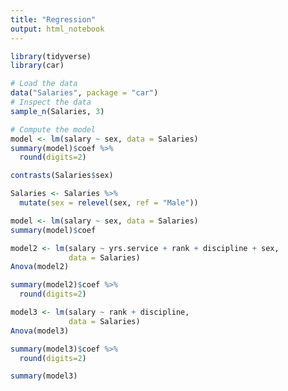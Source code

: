 ```yaml
---
title: "Regression"
output: html_notebook
---
```


```r
library(tidyverse)
library(car)
```

```r
# Load the data
data("Salaries", package = "car")
# Inspect the data
sample_n(Salaries, 3)
```

```r
# Compute the model
model <- lm(salary ~ sex, data = Salaries)
summary(model)$coef %>%
  round(digits=2)
```

```r
contrasts(Salaries$sex)
```

```r
Salaries <- Salaries %>%
  mutate(sex = relevel(sex, ref = "Male"))
```

```r
model <- lm(salary ~ sex, data = Salaries)
summary(model)$coef
```

```r
model2 <- lm(salary ~ yrs.service + rank + discipline + sex,
             data = Salaries)
Anova(model2)
```

```r
summary(model2)$coef %>%
  round(digits=2)
```

```r
model3 <- lm(salary ~ rank + discipline,
             data = Salaries)
Anova(model3)
```

```r
summary(model3)$coef %>%
  round(digits=2)
```

```r
summary(model3)
```


